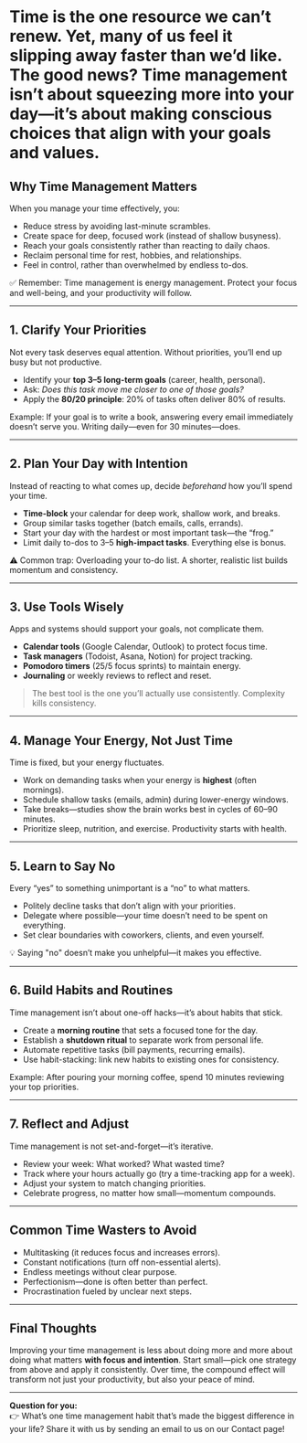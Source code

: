 
# Time is the one resource we can’t renew. Yet, many of us feel it slipping away faster than we’d like. The good news? Time management isn’t about squeezing more into your day—it’s about **making conscious choices** that align with your goals and values.

## Why Time Management Matters

When you manage your time effectively, you:

- Reduce stress by avoiding last-minute scrambles.
- Create space for deep, focused work (instead of shallow busyness).
- Reach your goals consistently rather than reacting to daily chaos.
- Reclaim personal time for rest, hobbies, and relationships.
- Feel in control, rather than overwhelmed by endless to-dos.

<Callout type="success">
✅ Remember: Time management is energy management. Protect your focus and well-being, and your productivity will follow.
</Callout>

---

## 1. Clarify Your Priorities

Not every task deserves equal attention. Without priorities, you’ll end up busy but not productive.

- Identify your **top 3–5 long-term goals** (career, health, personal).
- Ask: *Does this task move me closer to one of those goals?*
- Apply the **80/20 principle**: 20% of tasks often deliver 80% of results.

Example: If your goal is to write a book, answering every email immediately doesn’t serve you. Writing daily—even for 30 minutes—does.

---

## 2. Plan Your Day with Intention

Instead of reacting to what comes up, decide *beforehand* how you’ll spend your time.

- **Time-block** your calendar for deep work, shallow work, and breaks.
- Group similar tasks together (batch emails, calls, errands).
- Start your day with the hardest or most important task—the “frog.”
- Limit daily to-dos to 3–5 **high-impact tasks**. Everything else is bonus.

<Callout type="warning">
⚠️ Common trap: Overloading your to-do list. A shorter, realistic list builds momentum and consistency.
</Callout>

---

## 3. Use Tools Wisely

Apps and systems should support your goals, not complicate them.

- **Calendar tools** (Google Calendar, Outlook) to protect focus time.
- **Task managers** (Todoist, Asana, Notion) for project tracking.
- **Pomodoro timers** (25/5 focus sprints) to maintain energy.
- **Journaling** or weekly reviews to reflect and reset.

> The best tool is the one you’ll actually use consistently. Complexity kills consistency.

---

## 4. Manage Your Energy, Not Just Time

Time is fixed, but your energy fluctuates.

- Work on demanding tasks when your energy is **highest** (often mornings).
- Schedule shallow tasks (emails, admin) during lower-energy windows.
- Take breaks—studies show the brain works best in cycles of 60–90 minutes.
- Prioritize sleep, nutrition, and exercise. Productivity starts with health.

---

## 5. Learn to Say No

Every “yes” to something unimportant is a “no” to what matters.

- Politely decline tasks that don’t align with your priorities.
- Delegate where possible—your time doesn’t need to be spent on everything.
- Set clear boundaries with coworkers, clients, and even yourself.

<Callout type="info">
💡 Saying "no" doesn’t make you unhelpful—it makes you effective.
</Callout>

---

## 6. Build Habits and Routines

Time management isn’t about one-off hacks—it’s about habits that stick.

- Create a **morning routine** that sets a focused tone for the day.
- Establish a **shutdown ritual** to separate work from personal life.
- Automate repetitive tasks (bill payments, recurring emails).
- Use habit-stacking: link new habits to existing ones for consistency.

Example: After pouring your morning coffee, spend 10 minutes reviewing your top priorities.

---

## 7. Reflect and Adjust

Time management is not set-and-forget—it’s iterative.

- Review your week: What worked? What wasted time?
- Track where your hours actually go (try a time-tracking app for a week).
- Adjust your system to match changing priorities.
- Celebrate progress, no matter how small—momentum compounds.

---

## Common Time Wasters to Avoid

- Multitasking (it reduces focus and increases errors).
- Constant notifications (turn off non-essential alerts).
- Endless meetings without clear purpose.
- Perfectionism—done is often better than perfect.
- Procrastination fueled by unclear next steps.

---

## Final Thoughts

Improving your time management is less about doing more and more about doing what matters **with focus and intention**. Start small—pick one strategy from above and apply it consistently. Over time, the compound effect will transform not just your productivity, but also your peace of mind.

---

**Question for you:**  
👉 What’s one time management habit that’s made the biggest difference in your life? Share it with us by sending an email to us on our Contact page!
